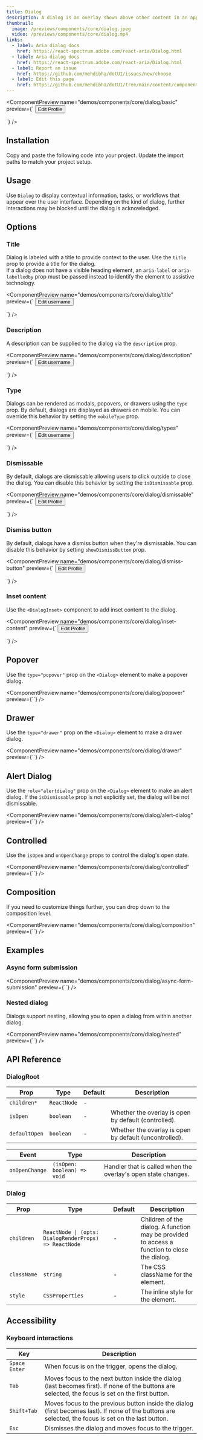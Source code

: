 ```yaml
---
title: Dialog
description: A dialog is an overlay shown above other content in an application.
thumbnail:
  image: /previews/components/core/dialog.jpeg
  video: /previews/components/core/dialog.mp4
links:
  - label: Aria dialog docs
    href: https://react-spectrum.adobe.com/react-aria/Dialog.html
  - label: Aria dialog docs
    href: https://react-spectrum.adobe.com/react-aria/Dialog.html
  - label: Report an issue
    href: https://github.com/mehdibha/dotUI/issues/new/choose
  - label: Edit this page
    href: https://github.com/mehdibha/dotUI/tree/main/content/components/overlay/dialog.mdx?plain=1
---
```


<ComponentPreview
  name="demos/components/core/dialog/basic"
  preview={`<DialogRoot>
  <Button variant="outline">Edit Profile</Button>
  <Dialog title="Edit profile" description="Make changes to your profile.">
    {({ close }) => (
      <>
        <div>
          <TextField autoFocus label="Name" defaultValue="Mehdi" />
          <TextField label="Username" defaultValue="@mehdibha_" />
        </div>
        <DialogFooter>
          <Button variant="outline" size={{ initial: "lg", sm: "md" }} onPress={close}>
            Cancel
          </Button>
          <Button variant="primary" size={{ initial: "lg", sm: "md" }} onPress={close}>
            Save changes
          </Button>
        </DialogFooter>
      </>
    )}
  </Dialog>
</DialogRoot>`}
/>

## Installation

<Steps>
  <Step>Copy and paste the following code into your project.</Step>
  <ComponentSource
    name={[
      "components/core/default/dialog",
      "components/core/default/heading",
      "components/core/default/overlay",
      "components/core/default/text",
    ]}
  />
  <Step>Update the import paths to match your project setup.</Step>
</Steps>

## Usage

Use `Dialog` to display contextual information, tasks, or workflows that appear over the user interface. Depending on the kind of dialog, further interactions may be blocked until the dialog is acknowledged.

## Options

### Title

Dialog is labeled with a title to provide context to the user. Use the `title` prop to provide a title for the dialog.<br />
If a dialog does not have a visible heading element, an `aria-label` or `aria-labelledby` prop must be passed instead to identify the element to assistive technology.

<ComponentPreview
  name="demos/components/core/dialog/title"
  preview={`<DialogRoot>
  <Button variant="outline">Edit username</Button>
  <Dialog title="Edit username">
    <TextField label="Username" defaultValue="@mehdibha_" className="w-full" />
  </Dialog>
</DialogRoot>`}
/>

### Description

A description can be supplied to the dialog via the `description` prop.

<ComponentPreview
  name="demos/components/core/dialog/description"
  preview={`<DialogRoot>
  <Button variant="outline">Edit username</Button>
  <Dialog title="Edit username" description="Make changes to your username.">
    <TextField label="Username" defaultValue="@mehdibha_" className="w-full" />
  </Dialog>
</DialogRoot>`}
/>

### Type

Dialogs can be rendered as modals, popovers, or drawers using the `type` prop.
By default, dialogs are displayed as drawers on mobile. You can override this behavior by setting the `mobileType` prop.

<ComponentPreview
  name="demos/components/core/dialog/types"
  preview={`<DialogRoot>
  <Button variant="outline">Edit username</Button>
  <Dialog title="Edit username">
    {({ close }) => (
      <>
        <div className="space-y-4">
          <TextField autoFocus label="Name" defaultValue="Mehdi" className="w-full" />
          <TextField label="Username" defaultValue="@mehdibha_" className="w-full" />
        </div>
        <DialogFooter>
          <Button variant="outline" size={{ initial: "lg", sm: "md" }} onPress={close}>
            Cancel
          </Button>
          <Button variant="primary" size={{ initial: "lg", sm: "md" }} onPress={close}>
            Save changes
          </Button>
        </DialogFooter>
      </>
    )}
  </Dialog>
</DialogRoot>`}
/>

### Dismissable

By default, dialogs are dismissable allowing users to click outside to close the dialog. You can disable this behavior by setting the `isDismissable` prop.

<ComponentPreview
  name="demos/components/core/dialog/dismissable"
  preview={`<DialogRoot>
  <Button variant="outline">Edit Profile</Button>
  <Dialog
    title="Edit profile"
    description="Make changes to your profile."
    isDismissable={false}
  >
    {({ close }) => (
      <>
        <div className="space-y-4">
          <TextField autoFocus label="Name" defaultValue="Mehdi" className="w-full" />
          <TextField label="Username" defaultValue="@mehdibha_" className="w-full" />
        </div>
        <DialogFooter>
          <Button variant="outline" size={{ initial: "lg", sm: "md" }} onPress={close}>
            Cancel
          </Button>
          <Button variant="primary" size={{ initial: "lg", sm: "md" }} onPress={close}>
            Save changes
          </Button>
        </DialogFooter>
      </>
    )}
  </Dialog>
</DialogRoot>`}
/>

### Dismiss button

By default, dialogs have a dismiss button when they're dismissable. You can disable this behavior by setting `showDismissButton` prop.

<ComponentPreview
  name="demos/components/core/dialog/dismiss-button"
  preview={`<DialogRoot>
  <Button variant="outline">Edit Profile</Button>
  <Dialog
    title="Edit profile"
    description="Make changes to your profile."
    showDismissButton={false}
  >
    {({ close }) => (
      <>
        <div className="space-y-4">
          <TextField autoFocus label="Name" defaultValue="Mehdi" className="w-full" />
          <TextField label="Username" defaultValue="@mehdibha_" className="w-full" />
        </div>
        <DialogFooter>
          <Button variant="outline" size={{ initial: "lg", sm: "md" }} onPress={close}>
            Cancel
          </Button>
          <Button variant="primary" size={{ initial: "lg", sm: "md" }} onPress={close}>
            Save changes
          </Button>
        </DialogFooter>
      </>
    )}
  </Dialog>
</DialogRoot>`}
/>

### Inset content

Use the `<DialogInset>` component to add inset content to the dialog.

<ComponentPreview
  name="demos/components/core/dialog/inset-content"
  preview={`<DialogRoot>
  <Button variant="outline">Edit Profile</Button>
  <Dialog title="Edit profile" description="Make changes to your profile.">
    {({ close }) => (
      <>
        <DialogInset className="mb-4 bg-bg-muted border-y">Content within the inset.</DialogInset>
        <div className="space-y-4">
          <TextField autoFocus label="Name" defaultValue="Mehdi" className="w-full" />
          <TextField label="Username" defaultValue="@mehdibha_" className="w-full" />
        </div>
        <DialogFooter>
          <Button variant="outline" size={{ initial: "lg", sm: "md" }} onPress={close}>
            Cancel
          </Button>
          <Button variant="primary" size={{ initial: "lg", sm: "md" }} onPress={close}>
            Save changes
          </Button>
        </DialogFooter>
      </>
    )}
  </Dialog>
</DialogRoot>`}
/>

## Popover

Use the `type="popover"` prop on the `<Dialog>` element to make a popover dialog.

<ComponentPreview name="demos/components/core/dialog/popover" preview={``} />

## Drawer

Use the `type="drawer"` prop on the `<Dialog>` element to make a drawer dialog.

<ComponentPreview name="demos/components/core/dialog/drawer" preview={``} />

## Alert Dialog

Use the `role="alertdialog"` prop on the `<Dialog>` element to make an alert dialog.
If the `isDismissable` prop is not explicitly set, the dialog will be not dismissable.

<ComponentPreview name="demos/components/core/dialog/alert-dialog" preview={``} />

## Controlled

Use the `isOpen` and `onOpenChange` props to control the dialog's open state.

<ComponentPreview name="demos/components/core/dialog/controlled" preview={``} />

## Composition

If you need to customize things further, you can drop down to the composition level.

<ComponentPreview name="demos/components/core/dialog/composition" preview={``} />

## Examples

### Async form submission

<ComponentPreview name="demos/components/core/dialog/async-form-submission" preview={``} />

### Nested dialog

Dialogs support nesting, allowing you to open a dialog from within another dialog.

<ComponentPreview name="demos/components/core/dialog/nested" preview={``} />

## API Reference

### DialogRoot

| Prop          | Type        | Default | Description                                            |
| ------------- | ----------- | ------- | ------------------------------------------------------ |
| `children*`   | `ReactNode` | -       |                                                        |
| `isOpen`      | `boolean`   | -       | Whether the overlay is open by default (controlled).   |
| `defaultOpen` | `boolean`   | -       | Whether the overlay is open by default (uncontrolled). |

| Event          | Type                        | Description                                                   |
| -------------- | --------------------------- | ------------------------------------------------------------- |
| `onOpenChange` | `(isOpen: boolean) => void` | Handler that is called when the overlay's open state changes. |

### Dialog

| Prop        | Type                                                  | Default | Description                                                                                  |
| ----------- | ----------------------------------------------------- | ------- | -------------------------------------------------------------------------------------------- |
| `children`  | `ReactNode \| (opts: DialogRenderProps) => ReactNode` | -       | Children of the dialog. A function may be provided to access a function to close the dialog. |
| `className` | `string`                                              | -       | The CSS className for the element.                                                           |
| `style`     | `CSSProperties`                                       | -       | The inline style for the element.                                                            |

## Accessibility

### Keyboard interactions

| Key             | Description                                                                                                                                          |
| --------------- | ---------------------------------------------------------------------------------------------------------------------------------------------------- |
| `Space` `Enter` | When focus is on the trigger, opens the dialog.                                                                                                      |
| `Tab`           | Moves focus to the next button inside the dialog (last becomes first). If none of the buttons are selected, the focus is set on the first button.    |
| `Shift+Tab`     | Moves focus to the previous button inside the dialog (first becomes last). If none of the buttons are selected, the focus is set on the last button. |
| `Esc`           | Dismisses the dialog and moves focus to the trigger.                                                                                                 |
